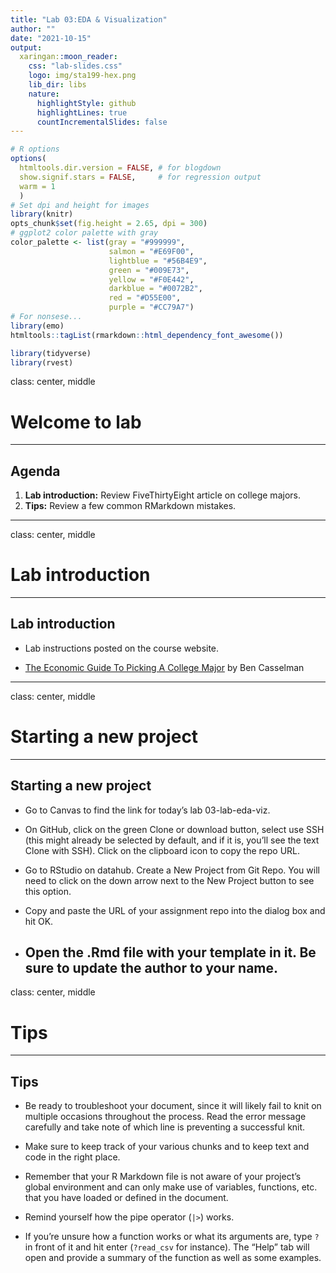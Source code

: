 ```yaml
---
title: "Lab 03:EDA & Visualization"
author: ""
date: "2021-10-15"
output:
  xaringan::moon_reader:
    css: "lab-slides.css"
    logo: img/sta199-hex.png
    lib_dir: libs
    nature:
      highlightStyle: github
      highlightLines: true
      countIncrementalSlides: false
---
```


```r
# R options
options(
  htmltools.dir.version = FALSE, # for blogdown
  show.signif.stars = FALSE,     # for regression output
  warm = 1
  )
# Set dpi and height for images
library(knitr)
opts_chunk$set(fig.height = 2.65, dpi = 300) 
# ggplot2 color palette with gray
color_palette <- list(gray = "#999999", 
                      salmon = "#E69F00", 
                      lightblue = "#56B4E9", 
                      green = "#009E73", 
                      yellow = "#F0E442", 
                      darkblue = "#0072B2", 
                      red = "#D55E00", 
                      purple = "#CC79A7")
# For nonsese...
library(emo)
htmltools::tagList(rmarkdown::html_dependency_font_awesome())
```

```r
library(tidyverse)
library(rvest)
```

class: center, middle

# Welcome to lab

---

## Agenda

1. **Lab introduction:** Review FiveThirtyEight article on college majors.
2. **Tips:** Review a few common RMarkdown mistakes.

---

class: center, middle

# Lab introduction

---

## Lab introduction

- Lab instructions posted on the course website.

- [The Economic Guide To Picking A College Major](https://fivethirtyeight.com/features/the-economic-guide-to-picking-a-college-major/) by Ben Casselman
    
---

class: center, middle

# Starting a new project

---

## Starting a new project

- Go to Canvas to find the link for today's lab 03-lab-eda-viz.

- On GitHub, click on the green Clone or download button, select use SSH (this might already be selected by default, and if it is, you’ll see the text Clone with SSH). Click on the clipboard icon to copy the repo URL.

- Go to RStudio on datahub. Create a New Project from Git Repo. You will need to click on the down arrow next to the New Project button to see this option.

- Copy and paste the URL of your assignment repo into the dialog box and hit OK.

- Open the .Rmd file with your template in it. Be sure to update the author to your name. 
---


class: center, middle

# Tips

---

## Tips

- Be ready to troubleshoot your document, since it will likely fail to knit on multiple occasions throughout the process. Read the error message carefully and take note of which line is preventing a successful knit.

- Make sure to keep track of your various chunks and to keep text and code in the right place.

- Remember that your R Markdown file is not aware of your project's global environment and can only make use of variables, functions, etc. that you have loaded or defined in the document.

- Remind yourself how the pipe operator (`|>`) works.

- If you're unsure how a function works or what its arguments are, type `?` in front of it and hit enter (`?read_csv` for instance). The "Help" tab will open and provide a summary of the function as well as some examples.
